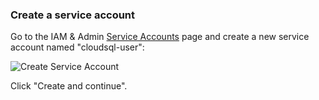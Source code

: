 ### Create a service account

Go to the IAM & Admin [Service Accounts](https://console.cloud.google.com/iam-admin/serviceaccounts)
page and create a new service account named "cloudsql-user":

![Create Service Account](../../../img/database-access/guides/cloudsql/service-account-db@2x.png)

Click "Create and continue".
